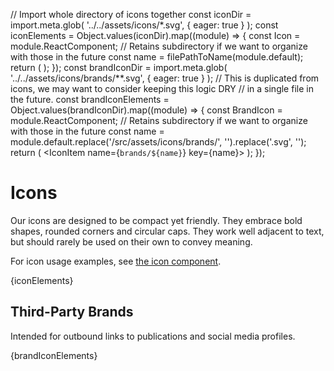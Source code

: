 // Import whole directory of icons together
const iconDir = import.meta.glob(
  '../../assets/icons/*.svg',
  { eager: true }
);
const iconElements = Object.values(iconDir).map((module) => {
  const Icon = module.ReactComponent;
  // Retains subdirectory if we want to organize with those in the future
  const name = filePathToName(module.default);
  return (
    <IconItem name={name} key={name}>
      <Icon className="c-icon" />
    </IconItem>
  );
});
const brandIconDir = import.meta.glob(
  '../../assets/icons/brands/**.svg',
  { eager: true }
);
// This is duplicated from icons, we may want to consider keeping this logic DRY
// in a single file in the future.
const brandIconElements = Object.values(brandIconDir).map((module) => {
  const BrandIcon = module.ReactComponent;
  // Retains subdirectory if we want to organize with those in the future
  const name = module.default.replace('/src/assets/icons/brands/', '').replace('.svg', '');
  return (
    <IconItem name={`brands/${name}`} key={name}>
      <BrandIcon className="c-icon" />
    </IconItem>
  );
});

<Meta title="Design/Icons" />

# Icons

Our icons are designed to be compact yet friendly. They embrace bold shapes, rounded corners and circular caps. They work well adjacent to text, but should rarely be used on their own to convey meaning.

For icon usage examples, see [the icon component](/docs/components-icon--basic).

<IconGallery>{iconElements}</IconGallery>

## Third-Party Brands

Intended for outbound links to publications and social media profiles.

<IconGallery>{brandIconElements}</IconGallery>
